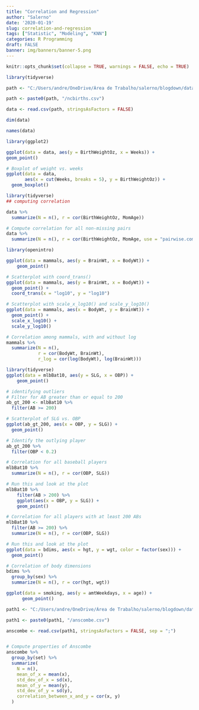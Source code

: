 ```yaml
---
title: "Correlation and Regression"
author: "Salerno"
date: '2020-01-19'
slug: correlation-and-regression
tags: ["Statistic", "Modeling", "KNN"]
categories: R Programming
draft: FALSE
banner: img/banners/banner-5.png
---
```



```r

knitr::opts_chunk$set(collapse = TRUE, warnings = FALSE, echo = TRUE)

library(tidyverse)

```

```r

path <- "C:/Users/andre/OneDrive/Área de Trabalho/salerno/blogdown/datasets/ncbirths"

path <- paste0(path, "/ncbirths.csv")

data <- read.csv(path, stringsAsFactors = FALSE)

```

```r
dim(data)
```

```r

names(data)

```

```r

library(ggplot2)

ggplot(data = data, aes(y = BirthWeightOz, x = Weeks)) +
geom_point()

```

```r
# Boxplot of weight vs. weeks
ggplot(data = data, 
       aes(x = cut(Weeks, breaks = 5), y = BirthWeightOz)) + 
  geom_boxplot()

```

```r

library(tidyverse)
## computing correlation

data %>%
  summarize(N = n(), r = cor(BirthWeightOz, MomAge))

# Compute correlation for all non-missing pairs
data %>%
  summarize(N = n(), r = cor(BirthWeightOz, MomAge, use = "pairwise.complete.obs"))

```



```r
library(openintro)

ggplot(data = mammals, aes(y = BrainWt, x = BodyWt)) +
    geom_point()

# Scatterplot with coord_trans()
ggplot(data = mammals, aes(y = BrainWt, x = BodyWt)) +
  geom_point() + 
  coord_trans(x = "log10", y = "log10")

# Scatterplot with scale_x_log10() and scale_y_log10()
ggplot(data = mammals, aes(x = BodyWt, y = BrainWt)) +
  geom_point() +
  scale_x_log10() + 
  scale_y_log10()

```

```r

# Correlation among mammals, with and without log
mammals %>%
  summarize(N = n(), 
            r = cor(BodyWt, BrainWt), 
            r_log = cor(log(BodyWt), log(BrainWt)))
```



```r
library(tidyverse)
ggplot(data = mlbBat10, aes(y = SLG, x = OBP)) +
    geom_point()

# identifying outliers
# Filter for AB greater than or equal to 200
ab_gt_200 <- mlbBat10 %>%
  filter(AB >= 200) 

# Scatterplot of SLG vs. OBP
ggplot(ab_gt_200, aes(x = OBP, y = SLG)) +
  geom_point()

# Identify the outlying player
ab_gt_200 %>%
  filter(OBP < 0.2)

```

```r


# Correlation for all baseball players
mlbBat10 %>%
  summarize(N = n(), r = cor(OBP, SLG))

```

```r

# Run this and look at the plot
mlbBat10 %>% 
    filter(AB > 200) %>%
    ggplot(aes(x = OBP, y = SLG)) + 
    geom_point()

# Correlation for all players with at least 200 ABs
mlbBat10 %>%
  filter(AB >= 200) %>%
  summarize(N = n(), r = cor(OBP, SLG))

```



```r

# Run this and look at the plot
ggplot(data = bdims, aes(x = hgt, y = wgt, color = factor(sex))) +
  geom_point() 

# Correlation of body dimensions
bdims %>%
  group_by(sex) %>%
  summarize(N = n(), r = cor(hgt, wgt))


```

```r

ggplot(data = smoking, aes(y = amtWeekdays, x = age)) +
      geom_point()

```

```r

path1 <- "C:/Users/andre/OneDrive/Área de Trabalho/salerno/blogdown/datasets/anscombe"

path1 <- paste0(path1, "/anscombe.csv")

anscombe <- read.csv(path1, stringsAsFactors = FALSE, sep = ";")


# Compute properties of Anscombe
anscombe %>%
  group_by(set) %>%
  summarize(
    N = n(), 
    mean_of_x = mean(x), 
    std_dev_of_x = sd(x), 
    mean_of_y = mean(y), 
    std_dev_of_y = sd(y), 
    correlation_between_x_and_y = cor(x, y)
  )

```

